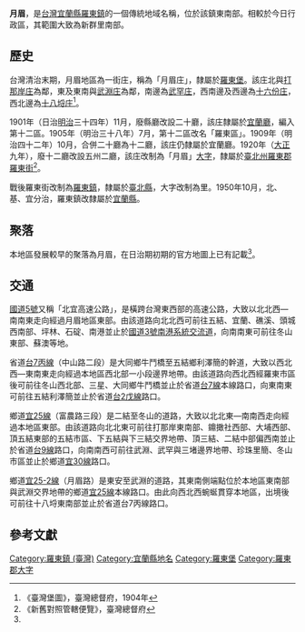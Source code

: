 {{noteTA
|1 = zh-cn:庄; zh-hk:庄; zh-tw:庄;
}}
'''月眉'''，是[[台灣|台灣]][[宜蘭縣|宜蘭縣]][[羅東鎮_(臺灣)|羅東鎮]]的一個傳統地域名稱，位於該鎮東南部。相較於今日行政區，其範圍大致為新群里南部。

==歷史==
台灣清治末期，月眉地區為一街庄，稱為「月眉庄」，隸屬於[[羅東堡|羅東堡]]。該庄北與[[打那岸庄|打那岸庄]]為鄰，東及東南與[[武淵庄|武淵庄]]為鄰，南邊為[[武罕庄|武罕庄]]，西南邊及西邊為[[十六份庄|十六份庄]]，西北邊為[[十八埒庄|十八埒庄]]<ref name="臺灣堡圖">《臺灣堡圖》，臺灣總督府，1904年</ref>。

1901年（日治[[明治|明治]]三十四年）11月，廢縣廳改設二十廳，該庄隸屬於[[宜蘭廳|宜蘭廳]]，編入第十二區。1905年（明治三十八年）7月，第十二區改名「羅東區」。1909年（明治四十二年）10月，合併二十廳為十二廳，該庄仍隸屬於宜蘭廳。1920年（[[大正|大正]]九年），廢十二廳改設五州二廳，該庄改制為「月眉」[[大字|大字]]，隸屬於[[臺北州|臺北州]][[羅東郡|羅東郡]][[羅東街|羅東街]]<ref>《新舊對照管轄便覽》，臺灣總督府</ref>。

戰後羅東街改制為[[羅東鎮_(臺灣)|羅東鎮]]，隸屬於[[臺北縣|臺北縣]]，大字改制為里。1950年10月，北、基、宜分治，羅東鎮改隸屬於[[宜蘭縣|宜蘭縣]]。

==聚落==
本地區發展較早的聚落為月眉，在日治期初期的官方地圖上已有記載<ref name="臺灣堡圖"/>。

==交通==
[[蔣渭水高速公路|國道5號]]又稱「北宜高速公路」，是橫跨台灣東西部的高速公路，大致以北北西—南南東走向經過月眉地區東部。由該道路向北北西可前往五結、宜蘭、礁溪、頭城西南部、坪林、石碇、南港並止於[[福爾摩沙高速公路|國道3號]][[南港系統交流道|南港系統交流道]]，向南南東可前往冬山東部、蘇澳等地。

省道[[台7丙線|台7丙線]]（中山路二段）是大同鄉牛鬥橋至五結鄉利澤簡的幹道，大致以西北西—東南東走向經過本地區西北部一小段邊界地帶。由該道路向西北西經羅東市區後可前往冬山西北部、三星、大同鄉牛鬥橋並止於省道[[台7線|台7線]]本線路口，向東南東可前往五結利澤簡並止於省道[[台2戊線|台2戊線]]路口。

鄉道[[宜25線|宜25線]]（富農路三段）是二結至冬山的道路，大致以北北東—南南西走向經過本地區東部。由該道路向北北東可前往打那岸東南部、鐤撖社西部、大埔西部、頂五結東部的五結市區、下五結與下三結交界地帶、頂三結、二結中部偏西南並止於省道[[台9線|台9線]]路口，向南南西可前往武淵、武罕與三堵邊界地帶、珍珠里簡、冬山市區並止於鄉道[[宜30線|宜30線]]路口。

鄉道[[宜25-2線|宜25-2線]]（月眉路）是東安至武淵的道路，其東南側端點位於本地區東南部與武淵交界地帶的鄉道[[宜25線|宜25線]]本線路口。由此向西北西蜿蜒貫穿本地區，出境後可前往十八埒東南部並止於省道台7丙線路口。

==參考文獻==
{{reflist}}

{{羅東郡}}

[[Category:羅東鎮_(臺灣)|Category:羅東鎮 (臺灣)]]
[[Category:宜蘭縣地名|Category:宜蘭縣地名]]
[[Category:羅東堡|Category:羅東堡]]
[[Category:羅東郡大字|Category:羅東郡大字]]